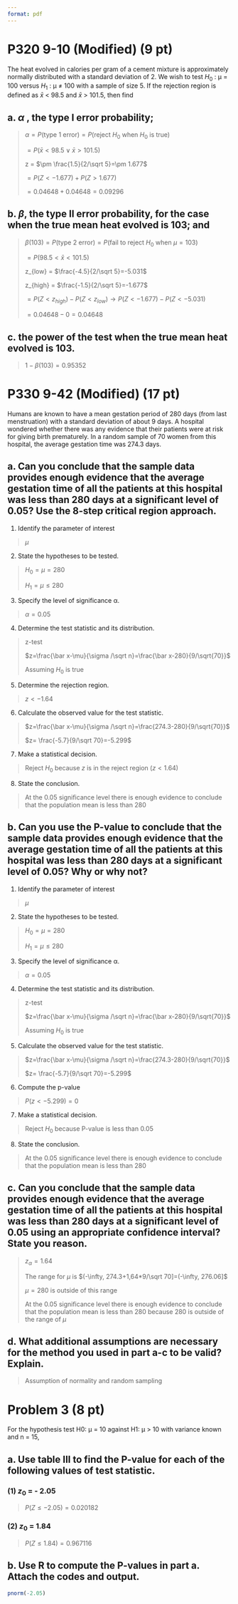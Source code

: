```yaml
---
format: pdf
---
```


# P320 9-10 (Modified) (9 pt)
The heat evolved in calories per gram of a cement mixture is approximately normally distributed with a standard deviation of 2. We wish to test $H_0$ : μ = 100 versus $H_1$ : μ ≠ 100 with a sample of size 5. If the rejection region is defined as $\bar x$ < 98.5 and $\bar x$ > 101.5, then find

## a. $\alpha$ , the type I error probability;

> $\alpha = P(\text{type 1 error}) = P(\text{reject }H_0 \text{ when }H_0\text{ is true})$
>
> $=P(\bar x <98.5\lor\bar x > 101.5)$
>
> z = $\pm \frac{1.5}{2/\sqrt 5}=\pm 1.677$
>
> $=P(Z<-1.677) + P(Z>1.677)$
>
> $= 0.04648+0.04648=0.09296$

## b. $\beta$, the type II error probability, for the case when the true mean heat evolved is 103; and

> $\beta(103) = P(\text{type 2 error}) = P(\text{fail to reject }H_0 \text{ when }\mu = 103)$
>
> $=P(98.5 <\bar x < 101.5)$
>
> z_{low} = $\frac{-4.5}{2/\sqrt 5}=-5.031$
>
> z_{high} = $\frac{-1.5}{2/\sqrt 5}=-1.677$
>
> $=P(Z<z_{high}) - P(Z<z_{low})\rightarrow P(Z<-1.677)-P(Z<-5.031)$
>
> $=0.04648-0=0.04648$

## c. the power of the test when the true mean heat evolved is 103.

> $1-\beta(103)=0.95352$

# P330 9-42 (Modified) (17 pt)
Humans are known to have a mean gestation period of 280 days (from last menstruation) with a standard deviation of about 9 days. A hospital wondered whether there was any evidence that their patients were at risk for giving birth prematurely. In a random sample of 70 women from this hospital, the average gestation time was 274.3 days.

## a. Can you conclude that the sample data provides enough evidence that the average gestation time of all the patients at this hospital was less than 280 days at a significant level of 0.05? Use the 8-step critical region approach.

1. Identify the parameter of interest

> $\mu$

2. State the hypotheses to be tested.

> $H_0 =\mu = 280$
>
> $H_1 =\mu \leq 280$

3. Specify the level of significance α.

> $\alpha = 0.05$

4. Determine the test statistic and its distribution.

> z-test
>
> $z=\frac{\bar x-\mu}{\sigma /\sqrt n}=\frac{\bar x-280}{9/\sqrt{70}}$
>
> Assuming $H_0$ is true

5. Determine the rejection region.

> $z<-1.64$

6. Calculate the observed value for the test statistic.

> $z=\frac{\bar x-\mu}{\sigma /\sqrt n}=\frac{274.3-280}{9/\sqrt{70}}$
>
> $z= \frac{-5.7}{9/\sqrt 70}=-5.299$

7. Make a statistical decision.

> Reject $H_0$ because $z$ is in the reject region ($z<1.64$)

8. State the conclusion.

> At the $0.05$ significance level there is enough evidence to conclude that the population mean is less than $280$


## b. Can you use the P-value to conclude that the sample data provides enough evidence that the average gestation time of all the patients at this hospital was less than 280 days at a significant level of 0.05? Why or why not?

1. Identify the parameter of interest

> $\mu$

2. State the hypotheses to be tested.

> $H_0 =\mu = 280$
>
> $H_1 =\mu \leq 280$

3. Specify the level of significance α.

> $\alpha = 0.05$

4. Determine the test statistic and its distribution.

> z-test
>
> $z=\frac{\bar x-\mu}{\sigma /\sqrt n}=\frac{\bar x-280}{9/\sqrt{70}}$
>
> Assuming $H_0$ is true

5. Calculate the observed value for the test statistic.

> $z=\frac{\bar x-\mu}{\sigma /\sqrt n}=\frac{274.3-280}{9/\sqrt{70}}$
>
> $z= \frac{-5.7}{9/\sqrt 70}=-5.299$

6. Compute the p-value

> $P(z<-5.299)=0$

7. Make a statistical decision.

> Reject $H_0$ because P-value is less than $0.05$

8. State the conclusion.

> At the $0.05$ significance level there is enough evidence to conclude that the population mean is less than $280$

## c. Can you conclude that the sample data provides enough evidence that the average gestation time of all the patients at this hospital was less than 280 days at a significant level of 0.05 using an appropriate confidence interval? State you reason.

> $z_\alpha =1.64$
>
> The range for $\mu$ is $(-\infty, 274.3+1,64*9/\sqrt 70]=(-\infty, 276.06]$
>
> $\mu = 280$ is outside of this range
>
> At the $0.05$ significance level there is enough evidence to conclude that the population mean is less than $280$ because 280 is outside of the range of $\mu$

## d. What additional assumptions are necessary for the method you used in part a-c to be valid? Explain.

> Assumption of normality and random sampling

# Problem 3 (8 pt)
For the hypothesis test H0: μ = 10 against H1: μ > 10 with variance known and n = 15,

## a. Use table III to find the P-value for each of the following values of test statistic.
### (1) $z_0$ = - 2.05

> $P(Z\leq -2.05)=0.020182$

### (2) $z_0$ = 1.84

> $P(Z\leq 1.84)=0.967116$

## b. Use R to compute the P-values in part a. Attach the codes and output.
```r
pnorm(-2.05)
```
